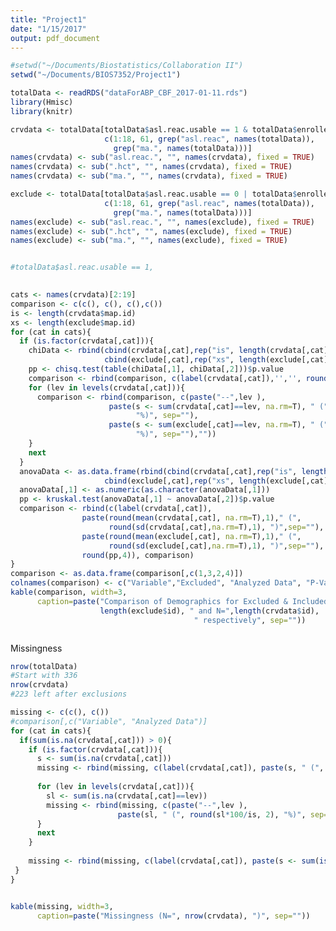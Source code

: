 ```yaml
---
title: "Project1"
date: "1/15/2017"
output: pdf_document
---
```


```r
#setwd("~/Documents/Biostatistics/Collaboration II")
setwd("~/Documents/BIOS7352/Project1")

totalData <- readRDS("dataForABP_CBF_2017-01-11.rds")
library(Hmisc)
library(knitr)

crvdata <- totalData[totalData$asl.reac.usable == 1 & totalData$enrolled.dx.factor != "Dementia",
                     c(1:18, 61, grep("asl.reac", names(totalData)),
                       grep("ma.", names(totalData)))]
names(crvdata) <- sub("asl.reac.", "", names(crvdata), fixed = TRUE)
names(crvdata) <- sub(".hct", "", names(crvdata), fixed = TRUE)
names(crvdata) <- sub("ma.", "", names(crvdata), fixed = TRUE)

exclude <- totalData[totalData$asl.reac.usable == 0 | totalData$enrolled.dx.factor == "Dementia",
                     c(1:18, 61, grep("asl.reac", names(totalData)),
                       grep("ma.", names(totalData)))]
names(exclude) <- sub("asl.reac.", "", names(exclude), fixed = TRUE)
names(exclude) <- sub(".hct", "", names(exclude), fixed = TRUE)
names(exclude) <- sub("ma.", "", names(exclude), fixed = TRUE)


#totalData$asl.reac.usable == 1,
                     

cats <- names(crvdata)[2:19]
comparison <- c(c(), c(), c(),c())
is <- length(crvdata$map.id)
xs <- length(exclude$map.id)
for (cat in cats){
  if (is.factor(crvdata[,cat])){
    chiData <- rbind(cbind(crvdata[,cat],rep("is", length(crvdata[,cat]))),
                     cbind(exclude[,cat],rep("xs", length(exclude[,cat]))))
    pp <- chisq.test(table(chiData[,1], chiData[,2]))$p.value
    comparison <- rbind(comparison, c(label(crvdata[,cat]),'','', round(pp,4)))
    for (lev in levels(crvdata[,cat])){
      comparison <- rbind(comparison, c(paste("--",lev ), 
                      paste(s <- sum(crvdata[,cat]==lev, na.rm=T), " (", round(s*100/is),
                            "%)", sep=""),
                      paste(s <- sum(exclude[,cat]==lev, na.rm=T), " (", round(s*100/xs),
                            "%)", sep=""),""))
    }
    next
  }
  anovaData <- as.data.frame(rbind(cbind(crvdata[,cat],rep("is", length(crvdata[,cat]))),
                     cbind(exclude[,cat],rep("xs", length(exclude[,cat])))))
  anovaData[,1] <- as.numeric(as.character(anovaData[,1]))
  pp <- kruskal.test(anovaData[,1] ~ anovaData[,2])$p.value
  comparison <- rbind(c(label(crvdata[,cat]), 
                paste(round(mean(crvdata[,cat], na.rm=T),1)," (",
                      round(sd(crvdata[,cat],na.rm=T),1), ")",sep=""),
                paste(round(mean(exclude[,cat], na.rm=T),1)," (",
                      round(sd(exclude[,cat],na.rm=T),1), ")",sep=""),
                round(pp,4)), comparison)
}
comparison <- as.data.frame(comparison[,c(1,3,2,4)])
colnames(comparison) <- c("Variable","Excluded", "Analyzed Data", "P-Value")
kable(comparison, width=3, 
      caption=paste("Comparison of Demographics for Excluded & Included Data, w/ N=",
                    length(exclude$id), " and N=",length(crvdata$id),
                                         " respectively", sep=""))



```



Missingness
```r
nrow(totalData)
#Start with 336
nrow(crvdata)
#223 left after exclusions

missing <- c(c(), c())
#comparison[,c("Variable", "Analyzed Data")]
for (cat in cats){
  if(sum(is.na(crvdata[,cat])) > 0){
    if (is.factor(crvdata[,cat])){
      s <- sum(is.na(crvdata[,cat]))
      missing <- rbind(missing, c(label(crvdata[,cat]), paste(s, " (", round(s*100/is), "%)", sep="")))          
      
      for (lev in levels(crvdata[,cat])){
        sl <- sum(is.na(crvdata[,cat]==lev))
        missing <- rbind(missing, c(paste("--",lev ), 
                        paste(sl, " (", round(sl*100/is, 2), "%)", sep="")))
      }
      next
    }
    
    missing <- rbind(missing, c(label(crvdata[,cat]), paste(s <- sum(is.na(crvdata[,cat])), " (", round(s*100/is, 2), "%)", sep="")))          
 }   
}


kable(missing, width=3, 
      caption=paste("Missingness (N=", nrow(crvdata), ")", sep=""))
```


